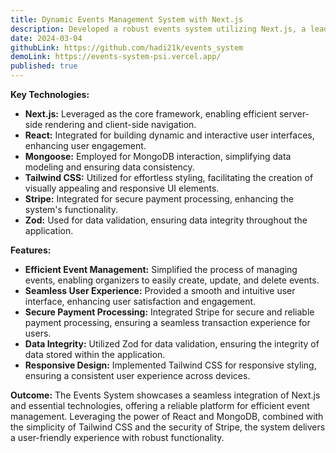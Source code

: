 ```yaml
---
title: Dynamic Events Management System with Next.js
description: Developed a robust events system utilizing Next.js, a leading React framework, to efficiently manage and display events. The system offers seamless functionality and a user-friendly interface to streamline event management processes.
date: 2024-03-04
githubLink: https://github.com/hadi21k/events_system
demoLink: https://events-system-psi.vercel.app/
published: true
---
```


**Key Technologies:**
- **Next.js:** Leveraged as the core framework, enabling efficient server-side rendering and client-side navigation.
- **React:** Integrated for building dynamic and interactive user interfaces, enhancing user engagement.
- **Mongoose:** Employed for MongoDB interaction, simplifying data modeling and ensuring data consistency.
- **Tailwind CSS:** Utilized for effortless styling, facilitating the creation of visually appealing and responsive UI elements.
- **Stripe:** Integrated for secure payment processing, enhancing the system's functionality.
- **Zod:** Used for data validation, ensuring data integrity throughout the application.


**Features:**
- **Efficient Event Management:** Simplified the process of managing events, enabling organizers to easily create, update, and delete events.
- **Seamless User Experience:** Provided a smooth and intuitive user interface, enhancing user satisfaction and engagement.
- **Secure Payment Processing:** Integrated Stripe for secure and reliable payment processing, ensuring a seamless transaction experience for users.
- **Data Integrity:** Utilized Zod for data validation, ensuring the integrity of data stored within the application.
- **Responsive Design:** Implemented Tailwind CSS for responsive styling, ensuring a consistent user experience across devices.

**Outcome:**
The Events System showcases a seamless integration of Next.js and essential technologies, offering a reliable platform for efficient event management. Leveraging the power of React and MongoDB, combined with the simplicity of Tailwind CSS and the security of Stripe, the system delivers a user-friendly experience with robust functionality.